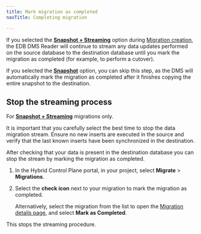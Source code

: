 ```yaml
---
title: Mark migration as completed
navTitle: Completing migration

---
```


If you selected the [**Snapshot + Streaming**](../terminology.mdx#snapshot-streaming-migration) option during [Migration creation](create_migration.mdx), the EDB DMS Reader will continue to stream any data updates performed on the source database to the destination database until you mark the migration as completed (for example, to perform a cutover).

If you selected the [**Snapshot**](../terminology.mdx#snapshot-migration) option, you can skip this step, as the DMS will automatically mark the migration as completed after it finishes copying the entire snapshot to the destination.

## Stop the streaming process

For [**Snapshot + Streaming**](../terminology.mdx#snapshot-streaming-migration) migrations only. 

It is important that you carefully select the best time to stop the data migration stream. Ensure no new inserts are executed in the source and verify that the last known inserts have been synchronized in the destination.

After checking that your data is present in the destination database you can stop the stream by marking the migration as completed.

1.  In the Hybrid Control Plane portal, in your project, select **Migrate** > **Migrations**.

2.  Select the **check icon** next to your migration to mark the migration as completed.

    Alternatively, select the migration from the list to open the [Migration details page](../../../hybrid-manager/using-hybrid-manager/projects/project/migrate/migrations.mdx#migration-details-page), and select **Mark as Completed**.

This stops the streaming procedure.

